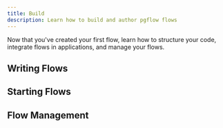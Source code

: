```yaml
---
title: Build
description: Learn how to build and author pgflow flows
---
```



Now that you've created your first flow, learn how to structure your code, integrate flows in applications, and manage your flows.

## Writing Flows

<CardGrid>
  <LinkCard
    title="Organize flow code"
    href="/build/organize-flow-code/"
    description="Structure your flows and tasks for maintainability and reusability"
  />
  <LinkCard
    title="Retrying steps"
    href="/build/retrying-steps/"
    description="Configure retry policies for different step reliability requirements"
  />
  <LinkCard
    title="Delaying steps"
    href="/build/delaying-steps/"
    description="Schedule steps to run after specified delays for multi-day flows"
  />
  <LinkCard
    title="Create reusable tasks"
    href="/build/create-reusable-tasks/"
    description="Build composable task functions that can be shared across flows"
  />
  <LinkCard
    title="Process arrays in parallel"
    href="/build/process-arrays-in-parallel/"
    description="Process arrays of data in parallel using map steps"
  />
</CardGrid>

## Starting Flows

<CardGrid>
  <LinkCard
    title="Choose your approach"
    href="/build/starting-flows/"
    description="Overview and comparison - choose the right approach for your use case"
  />
  <LinkCard
    title="TypeScript Client"
    href="/build/starting-flows/typescript-client/"
    description="Full client library with real-time streaming and event subscriptions"
  />
  <LinkCard
    title="Supabase RPC"
    href="/build/starting-flows/supabase-rpc/"
    description="Simple RPC calls for fire-and-forget flow triggering"
  />
  <LinkCard
    title="pg_cron"
    href="/build/starting-flows/pg-cron/"
    description="Run flows on a recurring schedule with cron expressions"
  />
  <LinkCard
    title="Database Triggers"
    href="/build/starting-flows/database-triggers/"
    description="Automatically start flows when database records change"
  />
</CardGrid>

## Flow Management

<CardGrid>
  <LinkCard
    title="Version flows"
    href="/build/version-flows/"
    description="Create new flow versions when making structural changes"
  />
  <LinkCard
    title="Delete flows"
    href="/build/delete-flows/"
    description="Clean up test flows during development (never use in production)"
  />
</CardGrid>
